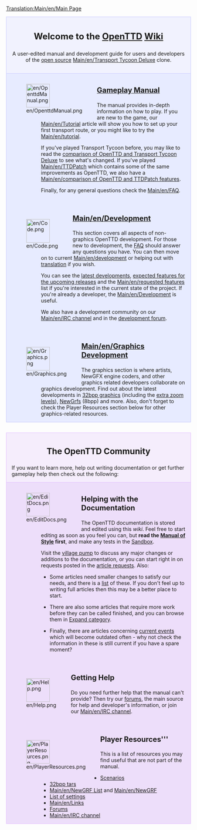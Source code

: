 {{en/Translation|origin= Main Page
|from  = en
|to    = vi
|Percentage =0
}}
[[Translation:Main/en/Main Page]]{{en/-}}
<div style="background-color: #f1f2fe; border: 1px solid #c7c8fe; margin: 0; padding: 1em 1em 1em 1em; text-align:center">
<div style="font-size:1.7em; font-weight:bold">Welcome to the <span class="plainlinks">[http://www.openttd.org/ OpenTTD]</span> [http://www.wikipedia.org/wiki/wiki Wiki]</div>
A user-edited manual and development guide for users and developers of the [http://www.opensource.org/ open source] [[Main/en/Transport Tycoon Deluxe]] clone.
</div>
<div style="background-color: #E7EBFF; border: 1px solid #c7c8fe; border-top:none; padding: 1em 1em 0em 1em; margin-bottom:2em">
<div style="float:left">[[File:en/OpenttdManual.png|64px]]</div>
<div style="margin-left:80px; margin-bottom:4em">
<div style="font-size:1.4em; font-weight:bold">[[Main/en/OpenTTD|Gameplay Manual]]</div>
The manual provides in-depth information on how to play.  If you are new to the game, our [[Main/en/Tutorial]] article will show you how to set up your first transport route, or you might like to try the [[Main/en/tutorial]]. 

If you've played Transport Tycoon before, you may like to read the [[Main/en/Changes from TTD|comparison of OpenTTD and Transport Tycoon Deluxe]] to see what's changed. If you've played [[Main/en/TTDPatch]] which contains some of the same improvements as OpenTTD, we also have a [[Main/en/comparison of OpenTTD and TTDPatch features]].

Finally, for any general questions check the [[Main/en/FAQ]].
</div>

<div style="float:left">[[File:en/Code.png|64px]]</div>
<div style="margin-left:80px; margin-bottom:4em">
<div style="font-size:1.4em; font-weight:bold">[[Main/en/Development]]</div>
This section covers all aspects of non-graphics OpenTTD development. For those new to development, the [[Main/en/FAQ development|FAQ]] should answer any questions you have.  You can then move on to current [[Main/en/development]] or helping out with [[Main/en/Internationalization|translation]] if you wish. 

You can see the [[Main/en/Recent and Current Developments|latest developments]], [[Main/en/roadmap|expected features for the upcoming releases]] and the [[Main/en/requested features]] list if you're interested in the current state of the project. If you're already a developer, the [[Main/en/Development]] is useful.

We also have a development community on our [[Main/en/IRC channel]] and in the [http://www.tt-forums.net/viewforum.php?f=33 development forum].
</div>

<div style="float:left">[[File:en/Graphics.png|64px]]</div>
<div style="margin-left:80px; margin-bottom:1em; min-height:64px">
<div style="font-size:1.4em; font-weight:bold">[[Main/en/Graphics Development]]</div>
The graphics section is where artists, NewGFX engine coders, and other graphics related developers collaborate on graphics development. Find out about the latest developments in [[Main/en/32bit Graphics Development|32bpp graphics]] (including the [[Main/en/Playing with 32 bpp graphics|extra zoom levels]]), [[Main/en/NewGRF|NewGrfs]] (8bpp) and more. Also, don't forget to check the Player Resources section below for other graphics-related resources.
</div>

</div>

<div style="background-color: #F5EDFC; border: 1px solid #E1BBFF; margin: 0; padding: 1em 1em 0em 1em;">
<div style="font-size:1.6em; font-weight:bold; text-align:center">The OpenTTD Community</div>
If you want to learn more, help out writing documentation or get further gameplay help then check out the following:
</div>

<div style="background-color: #EDDEFA; border: 1px solid #E1BBFF; border-top:none; padding: 1em 1em 0em 1em;">

<div style="float:left">[[File:en/EditDocs.png|64px]]</div>
<div style="margin-left:80px; margin-bottom:4em">
<div style="font-size:1.4em; font-weight:bold">Helping with the Documentation</div>
The OpenTTD documentation is stored and edited using this <em>wiki</em>. Feel free to start editing as soon as you feel you can, but '''read the [[Main/en/Manual of Style|Manual of Style]] first''', and make any tests in the [[Main/en/Sandbox|Sandbox]].  

Visit the [[Main/en/Village Pump|village pump]] to discuss any major changes or additions to the documentation, or you can start right in on requests posted in the [[Main/en/Requested Articles|article requests]]. Also:

*Some articles need smaller changes to satisfy our needs, and there is a [[Category/en/To do|list]] of these.  If you don't feel up to writing full articles then this may be a better place to start. 

*There are also some articles that require more work before they can be called finished, and you can browse them in [[Category/en/Articles to be expanded|Expand category]]. 

*Finally, there are articles concerning [[Category/en/Current events|current events]] which will become outdated often - why not check the information in these is still current if you have a spare moment?
</div>

<div style="float:left">[[File:en/Help.png|64px]]</div>
<div style="margin-left:80px; margin-bottom:4em">
<div style="font-size:1.4em; font-weight:bold">Getting Help</div>
Do you need further help that the manual can't provide? Then try our [http://www.tt-forums.net/viewforum.php?f=55 forums], the main source for help and developer's information, or join our [[Main/en/IRC channel]].
</div>

<div style="float:left">[[File:en/PlayerResources.png|64px]]</div>
<div style="margin-left:80px; margin-bottom:1em">
<div style="font-size:1.4em; font-weight:bold">Player Resources'''</div>
This is a list of resources you may find useful that are not part of the manual.
*[[Main/en/List of player-made scenarios|Scenarios]]
*[[Main/en/List of downloadable 32 bpp tars|32bpp tars]]
*[[Main/en/NewGRF List]] and [[Main/en/NewGRF]]
*[[Main/en/Advanced Settings|List of settings]]
*[[Main/en/Links]]
*[http://www.tt-forums.net/viewforum.php?f=55 Forums]
*[[Main/en/IRC channel]]
</div>
</div>